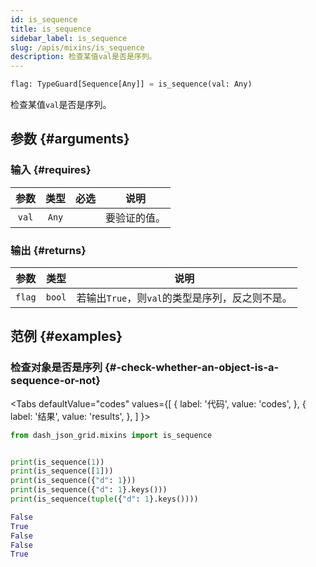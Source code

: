 ```yaml
---
id: is_sequence
title: is_sequence
sidebar_label: is_sequence
slug: /apis/mixins/is_sequence
description: 检查某值val是否是序列。
---
```





<APITopBar type="func" isPrivate={true} source="mixins.py#L48" />

```python
flag: TypeGuard[Sequence[Any]] = is_sequence(val: Any)
```

检查某值`val`是否是序列。

## 参数 {#arguments}

### 输入 {#requires}

| 参数  | 类型  |               必选                | <center>说明</center> |
| :---: | :---: | :-------------------------------: | --------------------- |
| `val` | `Any` | <InlineIcon icon={vsiCheckIcon}/> | 要验证的值。          |

### 输出 {#returns}

|  参数  |  类型  | <center>说明</center>                           |
| :----: | :----: | :---------------------------------------------- |
| `flag` | `bool` | 若输出`True`，则`val`的类型是序列，反之则不是。 |

## 范例 {#examples}

### <IconObjType type="term"/> 检查对象是否是序列 {#-check-whether-an-object-is-a-sequence-or-not}

<Tabs
  defaultValue="codes"
  values={[
    { label: '代码', value: 'codes', },
    { label: '结果', value: 'results', },
  ]
}>

<TabItem value="codes">

```python title="check_is_sequence.py" showLineNumbers
from dash_json_grid.mixins import is_sequence


print(is_sequence(1))
print(is_sequence([1]))
print(is_sequence({"d": 1}))
print(is_sequence({"d": 1}.keys()))
print(is_sequence(tuple({"d": 1}.keys())))
```

</TabItem>

<TabItem value="results">

```python
False
True
False
False
True
```

</TabItem>

</Tabs>
